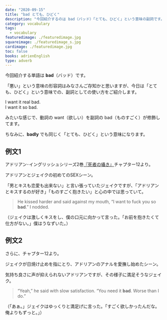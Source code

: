 ```yaml
---
date: "2020-09-15"
title: "bad とても、ひどく"
description: "今回紹介するのは bad（バッド）「とても、ひどく」という意味の副詞です。例文は、アドリアン･イングリッシュシリーズ2巻『死者の囁き』より"
category: vocabulary
tags:
  - vocabulary
featuredimage: ./featuredimage.jpg
squareimage: ./featuredimage_s.jpg
cardimage: ./featuredimage.jpg
toc: false
books: adrienEnglish
type: adverb
---
```



今回紹介する単語は __bad__（バッド）です。

「悪い」という意味の形容詞はみなさんご存知かと思いますが、今日は「とても、ひどく」という意味での、副詞としての使い方をご紹介します。

I want it real bad.  
I want it so bad.

みたいな感じで、動詞の want（欲しい）を副詞の bad（ものすごく）が修飾してます。

ちなみに、__badly__ でも同じく「とても、ひどく」という意味になります。

## 例文1

アドリアン･イングリッシュシリーズ2巻[『死者の囁き』](/mm-romance/a-dangerous-thing/)チャプター12より。

アドリアンとジェイクの初めてのSEXシーン。

「男とキスも恋愛も出来ない」と言い張っていたジェイクですが、「アドリアンとキスするのが好き」「ものすごく抱きたい」と心の中では思っていて。

<Blockquote book srcBook="dangerousThing" lang="en" chapter="12">
He kissed harder and said against my mouth, “I want to fuck you so <strong>bad</strong>.” I nodded.
</Blockquote>

<p className="translation">（ジェイクは激しくキスをし、僕の口元に向かって言った。「お前を抱きたくて仕方がない。」僕はうなずいた。）</p>

## 例文2

さらに、チャプター12より。

ジェイクが日焼け止めを指にとり、アドリアンのアナルを愛撫し始めたシーン。

気持ち良さに声が抑えられないアドリアンですが、その様子に満足そうなジェイク。

<Blockquote book srcBook="dangerousThing" lang="en" chapter="12">
“Yeah,” he said with slow satisfaction. “You need it <strong>bad</strong>. Worse than I do.”
</Blockquote>

<p className="translation">（「あぁ。」ジェイクはゆっくりと満足げに言った。「すごく欲しかったんだな。俺よりもずっと。」）</p>

<VocabularyFooter book="dangerousThing" />
